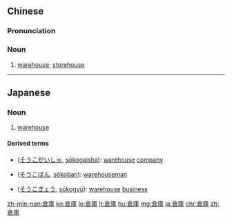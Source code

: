 ==Chinese==
{{zh-forms|s=仓库}}

===Pronunciation===
{{zh-pron
|m=cāngkù
|c=cong1 fu3
|h=pfs=chhông-khu
|mn=chhng-khò͘
|cat=noun
}}

===Noun===
{{zh-noun|mw=座}}

# {{label|zh|Intermediate Mandarin}} [[warehouse]]; [[storehouse]]

----

==Japanese==
{{ja-kanjitab|そう|こ|yomi=on}}

===Noun===
{{ja-noun|そうこ}}

# [[warehouse]]

====Derived terms====
* {{l|ja|倉庫会社}} ([[そうこがいしゃ]], [[sōkogaisha]]): [[warehouse]] [[company]]
* {{l|ja|倉庫番}} ([[そうこばん]], [[sōkoban]]): [[warehouseman]]
* {{l|ja|倉庫業}} ([[そうこぎょう]], [[sōkogyō]]): [[warehouse]] [[business]]

[[zh-min-nan:倉庫]]
[[ko:倉庫]]
[[lo:倉庫]]
[[lt:倉庫]]
[[hu:倉庫]]
[[mg:倉庫]]
[[ja:倉庫]]
[[chr:倉庫]]
[[zh:倉庫]]